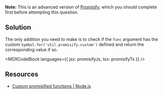 

**Note:** This is an advanced version of [Promisify](/questions/javascript/promisify), which you should complete first before attempting this question.

## Solution

The only addition you need to make is to check if the `func` argument has the custom `Symbol.for('util.promisify.custom')` defined and return the corresponding value if so.

<MDXCodeBlock languages={{ jsx: promisifyJs, tsx: promisifyTs }} />

## Resources

- [Custom promisified functions | Node.js](https://nodejs.org/api/util.html#custom-promisified-functions)
